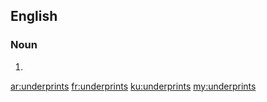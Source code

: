 ==English==

===Noun===
{{head|en|plural}}

# {{plural of|underprint|lang=en|nocat=1}}

[[ar:underprints]]
[[fr:underprints]]
[[ku:underprints]]
[[my:underprints]]